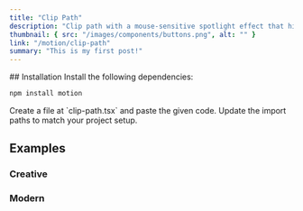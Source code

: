 ```yaml
---
title: "Clip Path"
description: "Clip path with a mouse-sensitive spotlight effect that highlights the border of the div or section as you move your cursor"
thumbnail: { src: "/images/components/buttons.png", alt: "" }
link: "/motion/clip-path"
summary: "This is my first post!"
---
```


<ComponentPreview name="clip-path-demo" />
## Installation

<Steps>
<Step>
Install the following dependencies:
</Step>

```bash
npm install motion
```

<Step>
Create a file at `clip-path.tsx` and paste the given code.
</Step>

<CollapsibleSource name="clip-path" />
<Step>Update the import paths to match your project setup.</Step>

</Steps>


## Examples

### Creative

<ComponentPreview name="clip-path-creative" />

### Modern

<ComponentPreview name="clip-path-modern" />



